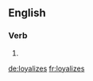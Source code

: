 ==English==

===Verb===
{{head|en|verb form}}

# {{en-third-person singular of|loyalize}}

[[de:loyalizes]]
[[fr:loyalizes]]